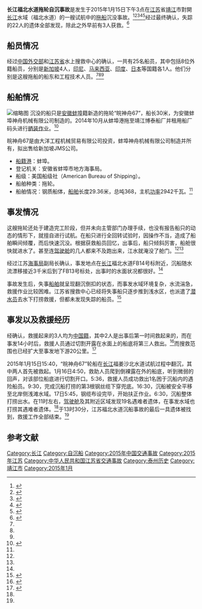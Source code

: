 {{UTC+8}}
{{Infobox event
|title=长江福北水道拖轮自沉事故
|image= File:%E0%B8%94%E0%B8%B4%E0%B8%99%E0%B8%94%E0%B8%AD%E0%B8%99%E0%B8%9B%E0%B8%B2%E0%B8%81%E0%B9%81%E0%B8%A1%E0%B9%88%E0%B8%99%E0%B9%89%E0%B8%B3%E0%B9%81%E0%B8%A2%E0%B8%87%E0%B8%8B%E0%B8%B5.jpg
|caption=事件发生在长江下游，水道繁忙
|date= {{start date|2015|01|15}} 
|time=15:00 BJT (07:00 UTC)
|place=[[中华人民共和国|中国]][[江苏|江苏]]省[[靖江|靖江]]市對開[[长江|长江]]水域（福北水道）
|coordinates = {{coord|31.9728|N|120.2924|E|type:event_region:IN|display=inline,title}}
|cause= 
| reported deaths          = 22<ref name=chinanews03>{{cite news|title=长江福北水道沉船打捞出水 22人死亡3人获救|url=http://www.chinanews.com/shipin/2015/01-17/news541198.shtml|accessdate=2015-01-17|newspaper=央视新闻|date=2015年1月17日|archive-date=2019-08-20|archive-url=https://web.archive.org/web/20190820213613/http://www.chinanews.com/shipin/2015/01-17/news541198.shtml|dead-url=no}}</ref>
| reported injuries        = 3
}}

'''长江福北水道拖轮自沉事故'''是发生于2015年1月15日下午3点在[[江苏|江苏]]省[[靖江|靖江]]市對開[[长江|长江]]水域（福北水道）的一艘试航中的[[拖船|拖船]]沉没事故。<ref name=xinhuanet00>{{cite news|author=潘彬彬|title=江苏靖江附近的长江福北水道发生一艘试航拖轮自沉事故|url=http://www.qh.xinhuanet.com/2015-01/16/c_1114023714.htm|accessdate=2015-01-16|newspaper=新华网江苏频道|date=2015年1月16日|deadurl=yes|archiveurl=https://web.archive.org/web/20150121084827/http://www.qh.xinhuanet.com/2015-01/16/c_1114023714.htm|archivedate=2015年1月21日}}</ref><ref name=fmprc00>{{cite news|author=中国外交部|title=2015年1月16日外交部发言人洪磊主持例行记者会|url=http://www.fmprc.gov.cn/mfa_chn/wjdt_611265/fyrbt_611275/t1229015.shtml|accessdate=2015-01-16|newspaper=外交部|date=2015-01-16|archive-date=2015-09-24|archive-url=https://web.archive.org/web/20150924050001/http://www.fmprc.gov.cn/mfa_chn/wjdt_611265/fyrbt_611275/t1229015.shtml|dead-url=no}}</ref><ref name=reuterscn>{{cite news|title=长江福北水道发生沉船事故 20余人失踪|url=http://cn.reuters.com/article/CNTopGenNews/idCNKBS0KP04H20150116|accessdate=2015-01-16|newspaper=路透中文|date=2015年1月16日|archive-date=2015-01-21|archive-url=https://web.archive.org/web/20150121084901/http://cn.reuters.com/article/CNTopGenNews/idCNKBS0KP04H20150116|dead-url=no}}</ref><ref name=cnn>{{cite news|author=Euan McKirdy|title=China: 20 missing as boat sinks in Yangtze River|url=http://edition.cnn.com/2015/01/16/world/yangtze-river-tug-boat-sinking/index.html|accessdate=2015-01-16|newspaper=CNN|date=2015-01-16|archive-date=2020-11-08|archive-url=https://web.archive.org/web/20201108220410/https://edition.cnn.com/2015/01/16/world/yangtze-river-tug-boat-sinking/index.html|dead-url=no}}</ref><ref name=yahoo>{{cite news|title=Foreigners among over 20 missing after tug sinks in China's Yangtze|url=http://news.yahoo.com/foreigners-among-over-20-missing-tug-sinks-chinas-075420628--finance.html|accessdate=2015-01-16|newspaper=Reuters|date=2015-01-16|archive-date=2019-12-02|archive-url=https://web.archive.org/web/20191202130149/https://news.yahoo.com/foreigners-among-over-20-missing-tug-sinks-chinas-075420628--finance.html|dead-url=no}}</ref>经过最终确认，失踪的22人的遗体全部发现，除此之外早前有3人获救。<ref name=ycwb00>{{cite news|author=王锐|title=长江沉船事故失踪1人遗体找到 确认22人遇难|url=http://news.ycwb.com/2015-01/17/content_8678543.htm|accessdate=2015-01-17|newspaper=中新社|date=2015年1月17日|deadurl=yes|archiveurl=https://web.archive.org/web/20150121084305/http://news.ycwb.com/2015-01/17/content_8678543.htm|archivedate=2015年1月21日}}</ref>

== 船员情况 ==
经过[[中华人民共和国外交部|中国外交部]]和[[江苏省|江苏省]]水上搜救中心的确认，一共有25名船员，其中包括8位外籍船员，分别是[[新加坡|新加坡]]4人，[[印尼|印尼]]、[[马来西亚|马来西亚]]、[[印度|印度]]、[[日本|日本]]等国籍各1人。他们分别是这艘拖船的船东和工程技术人员。<ref name=fmprc00/><ref name=xinhuanet00/><ref name=xinhuanet03/>

== 船舶情况 ==
[[File:Tugboat_diagram-zh_CN.svg|缩略图]]
沉没的船只是[[安徽|安徽]][[蚌埠|蚌埠]]籍新造的拖轮“皖神舟67”，船长30米，为安徽蚌埠神舟机械有限公司制造的。2014年10月从蚌埠港拖至靖江博泰船厂并租用船厂码头进行[[舾装|舾装作业]]。<ref name=jschina00>{{cite news|author=端木|title=长江福北水道一安徽船舶自沉|url=http://jsnews.jschina.com.cn/system/2015/01/16/023359859.shtml|accessdate=2015-01-16|newspaper=中国江苏网|date=2015-01-16|archive-date=2015-01-21|archive-url=https://web.archive.org/web/20150121084828/http://jsnews.jschina.com.cn/system/2015/01/16/023359859.shtml|dead-url=no}}</ref>

皖神舟67是由大洋工程机械贸易有限公司投资，蚌埠神舟机械有限公司制造并所有，拟出售给新加坡JMS公司。
*[[船籍港|船籍港]]：蚌埠。
*登记机关：安徽省蚌埠市地方海事局。
*船级：美国船级社（American Bureau of Shipping）。
*船舶种类：拖轮。
*船舶情况：钢质船体，[[船舶|船舶]]长度29.36米，总吨368，主机[[功率|功率]]2942千瓦。<ref name=sohu00/>

== 事发情况 ==
这艘拖轮还处于建造完工阶段，但并未向主管部门办理手续，也没有报告船只的动态的情形下，就擅自进行试航。在船只进行全回转试验时，因操作不当，造成了船舶瞬间倾覆，而后快速沉没。根据获救船员回忆，出事后，船只倾斜厉害，船舱很快就进水了。甚至连[[驾驶舱|驾驶舱]]的几人都来不及跑出来，江水就淹没了舱门。<ref name=chinanews03/><ref name=sohu00/> 

经过江苏[[海事局|海事局]]副局长确认，事发地点在[[长江|长江]]福北水道FB14号标附近，沉船随水流漂移接近3千米后到了FB13号标处，出事时的水面状况都很好。<ref name=jschina00/>

事故发生后，失事[[船舶|船舶]]就呈现翻沉倒扣的状态，而事发水域环境复杂，水流湍急，救援作业比较困难。江苏省搜救中心已经将失事船只逐步推到浅水区，也派遣了[[潜水员|潜水员]]去水下打捞救援，但都未发现失踪的船员。<ref name=xinhuanet03>{{cite news|author=杨绍功、陈刚|title=长江福北水道沉船事故２５人落水　８名为外籍人员|url=http://news.xinhuanet.com/local/2015-01/16/c_1114026717.htm|accessdate=2015-01-16|newspaper=新华网|date=2015年1月16日|archive-date=2015-01-21|archive-url=https://web.archive.org/web/20150121174816/http://news.xinhuanet.com/local/2015-01/16/c_1114026717.htm|dead-url=no}}</ref>

== 事发以及救援经历 ==

经确认，救援起来的3人均为[[中华人民共和国国籍|中国籍]]，其中2人是出事后第一时间救起来的，而在事发14小时后，救援人员通过切割开露在水面上的船底将第三人救出。<ref name=sohu00>{{cite news|author=李逢静|title=长江沉船事故原因：在进行全回转试验时操作不当|url=http://roll.sohu.com/20150117/n407866293.shtml|accessdate=2015-01-17|newspaper=中新社|date=2015年1月17日|archive-date=2019-08-22|archive-url=https://web.archive.org/web/20190822202027/http://roll.sohu.com/20150117/n407866293.shtml|dead-url=no}}</ref>而搜救范围也已经扩大至事发地下游20公里。<ref name=xinmin00>{{cite news|author=朱晓颖 许兴昆|title=长江福北水道沉船致22人失踪 8名外籍人员未获救|url=http://news.xinmin.cn/shehui/2015/01/16/26525223.html|accessdate=2015-01-16|newspaper=中新社|date=2015-01-16|archive-date=2016-03-04|archive-url=https://web.archive.org/web/20160304203626/http://news.xinmin.cn/shehui/2015/01/16/26525223.html|dead-url=no}}</ref> 

2015年1月15日15:40，“皖神舟67”轮船在[[长江|长江]]福姜沙北水道试航过程中翻沉，其中两人首先被救起。1月16日4:50，救助人员爬到倒裸露在外的船底，听到微弱的回声，对该部位船底进行切割开口。5:36，救援人员成功救出1名困于沉船内的遇险船员。9:30，完成沉船打捞的第3根钢丝缆下穿兜底。16:30，沉船被安全平移至北岸侧浅滩水域。17日5:45，钢缆布设完毕，开始扶正作业。6:30，沉船整体打捞出水。在11时左右，[[驾驶舱|驾驶舱]]及其附近区域发现19名遇难者遗体，在事发水域也打捞其遇难者遗体。<ref name=sohu00/>于13时30分，江苏福北水道沉船事故的最后一具遗体被找到，救援工作全部结束。<ref name=ycwb00/>

== 参考文献 ==
{{Reflist|2}}

[[Category:长江|Category:长江]]
[[Category:自沉船|Category:自沉船]]
[[Category:2015年中国交通事故|Category:2015年中国交通事故]]
[[Category:2015年江苏|Category:2015年江苏]]
[[Category:中华人民共和国江苏省交通事故|Category:中华人民共和国江苏省交通事故]]
[[Category:泰州历史|Category:泰州历史]]
[[Category:靖江市|Category:靖江市]]
[[Category:2015年1月|Category:2015年1月]]
